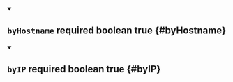 


<details className="config-field" data-expandable="false" open>
<summary>

## `byHostname` <span className="config-field-required" data-required="false">required</span> <span className="config-field-type">boolean</span> <span className="config-field-default">true</span> <span className="config-field-enum"></span> {#byHostname}



</summary>



</details>



<details className="config-field" data-expandable="false" open>
<summary>

## `byIP` <span className="config-field-required" data-required="false">required</span> <span className="config-field-type">boolean</span> <span className="config-field-default">true</span> <span className="config-field-enum"></span> {#byIP}



</summary>



</details>

